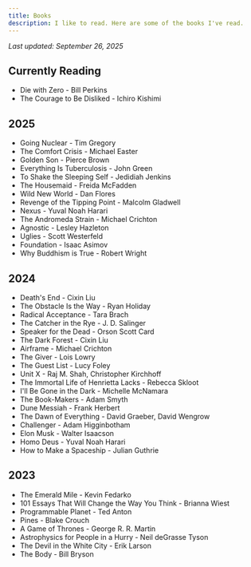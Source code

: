 ```yaml
---
title: Books
description: I like to read. Here are some of the books I've read.
---
```


*Last updated: September 26, 2025*

## Currently Reading

- Die with Zero - Bill Perkins
- The Courage to Be Disliked - Ichiro Kishimi

## 2025

- Going Nuclear - Tim Gregory
- The Comfort Crisis - Michael Easter
- Golden Son - Pierce Brown
- Everything Is Tuberculosis - John Green
- To Shake the Sleeping Self - Jedidiah Jenkins
- The Housemaid - Freida McFadden
- Wild New World - Dan Flores
- Revenge of the Tipping Point - Malcolm Gladwell
- Nexus - Yuval Noah Harari
- The Andromeda Strain - Michael Crichton
- Agnostic - Lesley Hazleton
- Uglies - Scott Westerfeld
- Foundation - Isaac Asimov
- Why Buddhism is True - Robert Wright


## 2024

- Death's End - Cixin Liu
- The Obstacle Is the Way - Ryan Holiday
- Radical Acceptance - Tara Brach
- The Catcher in the Rye - J. D. Salinger
- Speaker for the Dead - Orson Scott Card
- The Dark Forest - Cixin Liu
- Airframe - Michael Crichton
- The Giver - Lois Lowry
- The Guest List - Lucy Foley
- Unit X - Raj M. Shah, Christopher Kirchhoff
- The Immortal Life of Henrietta Lacks - Rebecca Skloot
- I'll Be Gone in the Dark - Michelle McNamara
- The Book-Makers - Adam Smyth
- Dune Messiah - Frank Herbert
- The Dawn of Everything - David Graeber, David Wengrow
- Challenger - Adam Higginbotham
- Elon Musk - Walter Isaacson
- Homo Deus - Yuval Noah Harari
- How to Make a Spaceship - Julian Guthrie

## 2023
- The Emerald Mile - Kevin Fedarko
- 101 Essays That Will Change the Way You Think - Brianna Wiest
- Programmable Planet - Ted Anton
- Pines - Blake Crouch
- A Game of Thrones - George R. R. Martin
- Astrophysics for People in a Hurry - Neil deGrasse Tyson
- The Devil in the White City - Erik Larson
- The Body - Bill Bryson